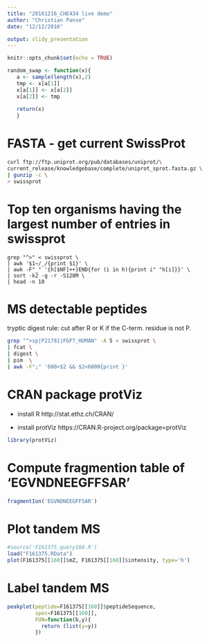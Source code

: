 ```yaml
---
title: "20161216_CHE434 live demo"
author: "Christian Panse"
date: "12/12/2016"

output: slidy_presentation
---
```


```r
knitr::opts_chunk$set(echo = TRUE)

random_swap <- function(x){
   a <- sample(length(x),2)
   tmp <- x[a[1]]
   x[a[1]] <- x[a[2]]
   x[a[2]] <- tmp
  
   return(x)
   }
```

# FASTA - get current SwissProt

```bash
curl ftp://ftp.uniprot.org/pub/databases/uniprot/\
current_release/knowledgebase/complete/uniprot_sprot.fasta.gz \
| gunzip -c \
> swissprot
```

# Top ten organisms having the largest number of entries in swissprot
```base
grep "^>" < swissprot \
| awk '$1~/_/{print $1}' \
| awk -F"_" '{h[$NF]++}END{for (i in h){print i" "h[i]}}' \
| sort -k2 -g -r -S128M \
| head -n 10
```

# MS detectable peptides

tryptic digest rule: cut after R or K if the C-term. residue is not P.
```bash
grep "^>sp|P21781|FGF7_HUMAN" -A 5 < swissprot \
| fcat \
| digest \
| pim  \
| awk -F";" '600<$2 && $2<6000{print }'
```



# CRAN package protViz

* install R
http://stat.ethz.ch/CRAN/

* install protViz
https://CRAN.R-project.org/package=protViz

```R
library(protViz)
```

# Compute fragmention table of 'EGVNDNEEGFFSAR'

```R
fragmentIon('EGVNDNEEGFFSAR')
```


# Plot tandem MS

```R
#source('F161375_query160.R')
load("F161375.RData")
plot(F161375[[160]]$mZ, F161375[[160]]$intensity, type='h')
```

# Label tandem MS

```r
peakplot(peptide=F161375[[160]]$peptideSequence, 
         spec=F161375[[160]],
         FUN=function(b,y){
           return (list(y=y))
         })
```
